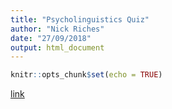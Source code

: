 ```yaml
---
title: "Psycholinguistics Quiz"
author: "Nick Riches"
date: "27/09/2018"
output: html_document
---
```


```r
knitr::opts_chunk$set(echo = TRUE)
```

[link](Psycholinguistics_webex/Psycholinguistics_webex.html)

